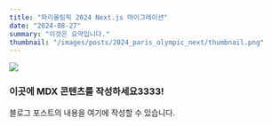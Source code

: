 ```yaml
---
title: "파리올림픽 2024 Next.js 마이그레이션"
date: "2024-08-27"
summary: "이것은 요약입니다."
thumbnail: "/images/posts/2024_paris_olympic_next/thumbnail.png"
---
```


![](/images/posts/2024_paris_olympic_next/thumbnail.png)

### 이곳에 MDX 콘텐츠를 작성하세요3333!

블로그 포스트의 내용을 여기에 작성할 수 있습니다.